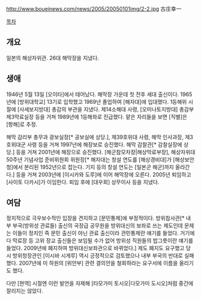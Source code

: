 http://www.boueinews.com/news/2005/20050101img/2-2.jpg
古庄幸一

[[목차]]
== 개요 ==
일본의 해상자위관. 26대 해막장을 지냈다.
== 생애 ==
1946년 5월 13일 [오이타]에서 태어났다. 해막장 가운데 첫 전후 세대 출신이다. 1965년에 [방위대학교] 13기로 입학했고 1969년 졸업하여 [해자대]에 입대했다. 1등해위 시절에 [사세보지방대] 총감의 부관을 지냈다. 제14소해대 사령, [오미나토지방대] 총감부 제3막료실장 등을 거쳐 1989년에 1등해좌로 진급했다. 맡은 자리들을 보면 [직별]은 [항해]로 추정.

해막 감리부 총무과 광보실장[* 공보실에 상당.], 제39호위대 사령, 해막 인사과장, 제3호위대군 사령 등을 거쳐 1997년에 해장보로 승진했다. 해막 감찰관[* 감찰실장에 상당.] 등을 거쳐 2001년에 해장으로 승진했다. [해군참모차장|해상막료부장], 해상자위대 50주년 기념사업 준비위원회 위원장[* 해자대는 창설 연도를 [해상경비대]가 [해상보안청]에서 분리된 1952년으로 잡는다. 기지 등의 창설 연도는 [일본군 해군]까지 올라간다.] 등을 거쳐 2003년에 [이시카와 도루]에 이어 해막장에 오른다. 2005년 퇴임하고 [사이토 다카시]가 이임한다. 퇴임 후에 [대우회] 상무이사 등을 지냈다.
== 여담 ==
정치적으로 극우보수적인 입장을 견지하고 [문민통제]에 부정적이다. 방위참사관[* 내부 부국(방위성 관료들) 출신의 국장급 공무원을 방위대신의 보좌로 쓰는 제도인데 문제는 이들이 정치인 즉 문민 출신이 아닌 관료 출신이라 관민통제란 얘기를 들었다. 거기에다 막료장 등 고위 장교 출신들은 보임될 수가 없어 방위성 직원들의 밥그릇이란 얘기를 들었다. 2009년에 폐지하여 방위대신보좌관으로 바뀌었다.] 제도 폐지도 요구했고 당시 방위청장관인 [이시바 시게루] 역시 긍정적으로 검토했으나 내부 부국의 반대로 실패했다. 2007년에 미 하원의 [위안부] 관련 결의안을 철회하라는 요구서에 이름을 올리기도 했다.

다만 [현역] 시절엔 이런 발언을 자제해 [타모가미 토시오|다모가미 도시오]처럼 중간에 잘리지는 않았다.
